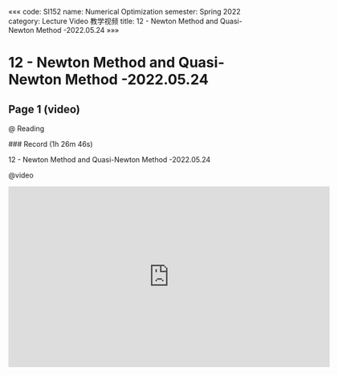 «««
code: SI152
name: Numerical Optimization
semester: Spring 2022
category: Lecture Video 教学视频
title: 12 - Newton Method and Quasi-Newton Method -2022.05.24
»»»

# 12 - Newton Method and Quasi-Newton Method -2022.05.24

## Page 1 (video)

@ Reading

<div class="markdown-body">
### Record (1h 26m 46s)

12 - Newton Method and Quasi-Newton Method -2022.05.24
</div>

@video

<iframe src="https://sbbrisk.com/e/gy6wzmbhovaz.html" frameborder=0 marginwidth=0 marginheight=0 scrolling=no width=640 height=360 allowfullscreen></iframe>
